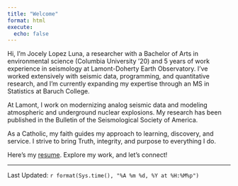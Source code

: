```yaml
---
title: "Welcome"
format: html
execute:
  echo: false
---
```


Hi, I’m Jocely Lopez Luna, a researcher with a Bachelor of Arts in environmental science (Columbia University '20) and 5 years of work experience in seismology at Lamont-Doherty Earth Observatory. I’ve worked extensively with seismic data, programming, and quantitative research, and I’m currently expanding my expertise through an MS in Statistics at Baruch College.

At Lamont, I work on modernizing analog seismic data and modeling atmospheric and underground nuclear explosions. My research has been published in the Bulletin of the Seismological Society of America.

As a Catholic, my faith guides my approach to learning, discovery, and service. I strive to bring Truth, integrity, and purpose to everything I do.

Here's my [resume](static/cv.pdf). Explore my work, and let’s connect!

--------------
Last Updated: `r format(Sys.time(), "%A %m %d, %Y at %H:%M%p")`
